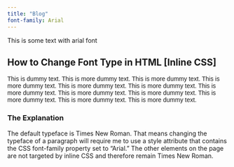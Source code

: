 ```yaml
---
title: "Blog"
font-family: Arial
---
```


This is some text with arial font

<h2>How to Change Font Type in HTML [Inline CSS]</h2>
<p style="font-family: Arial">This is dummy text. This is more dummy text. This is more dummy text. This is more dummy text. This is more dummy text. This is more dummy text. This is more dummy text. This is more dummy text. This is more dummy text. This is more dummy text. This is more dummy text. This is more dummy text.</p>

<h3>The Explanation</h3>
<p>The default typeface is Times New Roman. That means changing the typeface of a paragraph will require me to use a style attribute that contains the CSS font-family property set to "Arial." The other elements on the page are not targeted by inline CSS and therefore remain Times New Roman.</p>